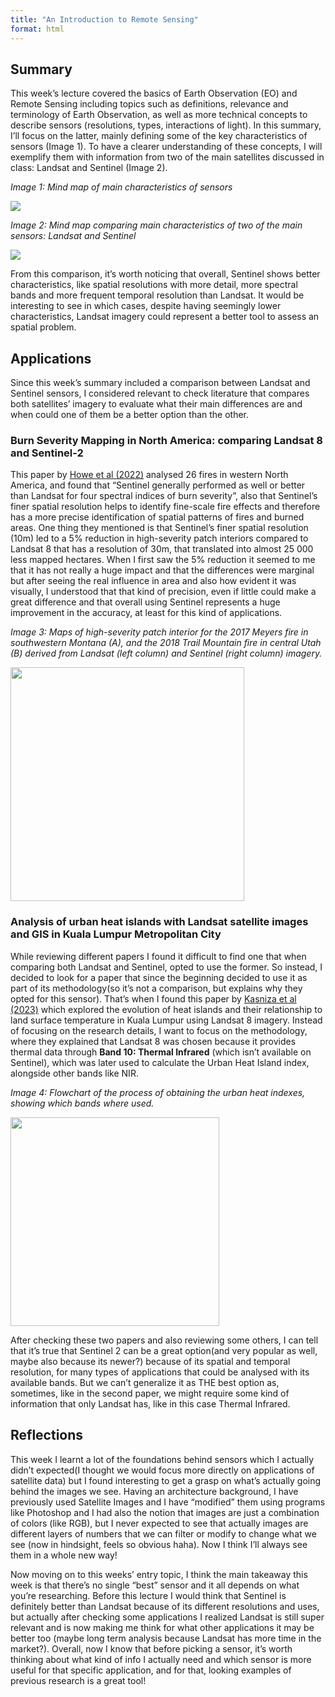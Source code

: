 ```yaml
---
title: "An Introduction to Remote Sensing"
format: html
---
```


## **Summary**

This week's lecture covered the basics of Earth Observation (EO) and Remote Sensing including topics such as definitions, relevance and terminology of Earth Observation, as well as more technical concepts to describe sensors (resolutions, types, interactions of light). In this summary, I'll focus on the latter, mainly defining some of the key characteristics of sensors (Image 1). To have a clearer understanding of these concepts, I will exemplify them with information from two of the main satellites discussed in class: Landsat and Sentinel (Image 2).

*Image 1:* *Mind map of main characteristics of sensors*

![](images/W1_SUMMARY-01.png)

*Image 2:* *Mind map comparing main characteristics of two of the main sensors: Landsat and Sentinel*

![](images/W1_SUMMARY-02.png)

From this comparison, it's worth noticing that overall, Sentinel shows better characteristics, like spatial resolutions with more detail, more spectral bands and more frequent temporal resolution than Landsat. It would be interesting to see in which cases, despite having seemingly lower characteristics, Landsat imagery could represent a better tool to assess an spatial problem.

## **Applications**

Since this week's summary included a comparison between Landsat and Sentinel sensors, I considered relevant to check literature that compares both satellites' imagery to evaluate what their main differences are and when could one of them be a better option than the other.

### Burn Severity Mapping in North America: comparing Landsat 8 and Sentinel-2

This paper by [Howe et al (2022)](https://www.mdpi.com/2072-4292/14/20/5249) analysed 26 fires in western North America, and found that "Sentinel generally performed as well or better than Landsat for four spectral indices of burn severity", also that Sentinel's finer spatial resolution helps to identify fine-scale fire effects and therefore has a more precise identification of spatial patterns of fires and burned areas. One thing they mentioned is that Sentinel's finer spatial resolution (10m) led to a 5% reduction in high-severity patch interiors compared to Landsat 8 that has a resolution of 30m, that translated into almost 25 000 less mapped hectares. When I first saw the 5% reduction it seemed to me that it has not really a huge impact and that the differences were marginal but after seeing the real influence in area and also how evident it was visually, I understood that that kind of precision, even if little could make a great difference and that overall using Sentinel represents a huge improvement in the accuracy, at least for this kind of applications.

*Image 3:* *Maps of high-severity patch interior for the 2017 Meyers fire in southwestern Montana (A), and the 2018 Trail Mountain fire in central Utah (B) derived from Landsat (left column) and Sentinel (right column) imagery.*

![](images/clipboard-3715828205.png){fig-align="center" width="374"}

### Analysis of urban heat islands with Landsat satellite images and GIS in Kuala Lumpur Metropolitan City

While reviewing different papers I found it difficult to find one that when comparing both Landsat and Sentinel, opted to use the former. So instead, I decided to look for a paper that since the beginning decided to use it as part of its methodology(so it's not a comparison, but explains why they opted for this sensor). That's when I found this paper by [Kasniza et al (2023)](https://www.cell.com/heliyon/fulltext/S2405-8440(23)05632-3) which explored the evolution of heat islands and their relationship to land surface temperature in Kuala Lumpur using Landsat 8 imagery. Instead of focusing on the research details, I want to focus on the methodology, where they explained that Landsat 8 was chosen because it provides thermal data through **Band 10: Thermal Infrared** (which isn't available on Sentinel), which was later used to calculate the Urban Heat Island index, alongside other bands like NIR.

*Image 4:* *Flowchart of the process of obtaining the urban heat indexes, showing which bands where used.*

![](images/clipboard-3526141123.png){fig-align="center" width="334"}

After checking these two papers and also reviewing some others, I can tell that it's true that Sentinel 2 can be a great option(and very popular as well, maybe also because its newer?) because of its spatial and temporal resolution, for many types of applications that could be analysed with its available bands. But we can't generalize it as THE best option as, sometimes, like in the second paper, we might require some kind of information that only Landsat has, like in this case Thermal Infrared.

## **Reflections**

This week I learnt a lot of the foundations behind sensors which I actually didn't expected(I thought we would focus more directly on applications of satellite data) but I found interesting to get a grasp on what's actually going behind the images we see. Having an architecture background, I have previously used Satellite Images and I have "modified" them using programs like Photoshop and I had also the notion that images are just a combination of colors (like RGB), but I never expected to see that actually images are different layers of numbers that we can filter or modify to change what we see (now in hindsight, feels so obvious haha). Now I think I'll always see them in a whole new way!

Now moving on to this weeks' entry topic, I think the main takeaway this week is that there’s no single "best" sensor and it all depends on what you’re researching. Before this lecture I would think that Sentinel is definitely better than Landsat because of its different resolutions and uses, but actually after checking some applications I realized Landsat is still super relevant and is now making me think for what other applications it may be better too (maybe long term analysis because Landsat has more time in the market?). Overall, now I know that before picking a sensor, it’s worth thinking about what kind of info I actually need and which sensor is more useful for that specific application, and for that, looking examples of previous research is a great tool!
